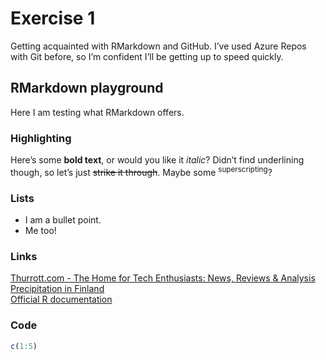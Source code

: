 # Exercise 1

<!-- *Describe the work you have done this week and summarize your learning.* -->

Getting acquainted with RMarkdown and GitHub.
I've used Azure Repos with Git before, so I'm confident I'll be getting up to speed quickly. 

<!-- - Describe your work and results clearly.  -->
<!-- - Assume the reader has an introductory course level understanding of writing and reading R code as well as statistical methods. -->
<!-- - Assume the reader has no previous knowledge of your data or the more advanced methods you are using. -->


## RMarkdown playground

Here I am testing what RMarkdown offers.

### Highlighting

Here's some **bold text**, or would you like it _italic_?
Didn't find underlining though, so let's just ~~strike it through~~.
Maybe some ^superscripting^?

### Lists

* I am a bullet point.
* Me too!

### Links

[Thurrott.com - The Home for Tech Enthusiasts: News, Reviews & Analysis](https://www.thurrott.com)  
[Precipitation in Finland](https://en.ilmatieteenlaitos.fi/rain-and-cloudiness)  
[Official R documentation](https://cran.r-project.org/doc/manuals/r-release/R-intro.html)  

### Code

```r

c(1:5)

```



<!-- ```{r} -->
<!-- date() -->
<!-- ``` -->
